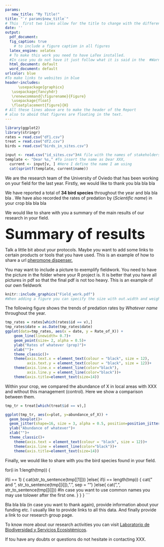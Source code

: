 ---
params:
   new_title: "My Title!"
title: "`r params$new_title`"
# This  first two lines allow for the title to change with the different reports. In case you do not want to add any specific title you may just include an empty list in the loop_create_pdfs.R or in here as ""
date: ''
output:
  pdf_document: 
  fig_caption: true 
    # to include a figure caption in all figures  
  latex_engine: xelatex 
  # To make this work you need to have LaTex installed. 
  #In case you do not have it just follow what it is said in the  #Warning of R
  html_document: default
  word_document: default
urlcolor: blue    
#To make links to websites in blue
header-includes:
      \usepackage{graphicx}
   \usepackage{fancyhdr} 
   \renewcommand{\figurename}{Figure} 
   \usepackage{float}
   \floatplacement{figure}{H} 
# All these lines above are to make the header of the Report
# also to aboid that figures are floating in the text.
---

\addtolength{\headheight}{3.0cm} 
\fancypagestyle{plain}{} 
\pagestyle{fancy} 
\fancyhead[R]{\includegraphics[width = 100pt]{logo_uni.png}}
\renewcommand{\headrulewidth}{0pt} 

<!-- Here in these previous lines I am adding a header with a logo  -->

```{r, include=FALSE}
library(ggplot2)
library(stringr)
rates = read.csv("df1.csv")
treat = read.csv("df2.csv")
birds = read.csv("birds_in_sites.csv")
```

<!-- Here I am loading all libraries needed and reading all files -->
<!-- with results -->


```{r, echo = FALSE, results = "asis"}
input <- read.csv("id_sites.csv")#A file with the names of stakeholders
template <- "Dear %s," #To insert the name as Dear XXX,
  current <- input[v, ] #Here I define the name I am using
  cat(sprintf(template, current$name))
```


We are the research team of the University of Oviedo that has been working on your field for the last year. Firstly, we would like to thank you bla bla bla 

We have reported a total of **34 bird species** throughout the year and bla bla bla . We have also recorded the rates of predation by (*Scientific name*) in your crop bla bla bla 

We would like to share with you a summary of the main results of our research in your field.


\vspace{16pt} 
<!-- Include some space before -->
<font size="20"> **Summary of results** </font>
<!-- You may want to use headings instead of the aboveline -->


Talk a little bit about your protocols. Maybe you want to add some links to certain products or tools that you have used. This is an example of how to share a url [pheromone dispenser.](https://www.e-econex.net/es/para-plagas-agricolas/econex-cydia-pomonella-2-mg-60-dias-225.html)
<!-- Whenever you wan to make a link to a certain issue in [] is the text you want to use and in () the link -->

You may want to include a picture to exemplify fieldwork. You need to have the picture in the folder where your R project is. It is better that you have all pictures in pdf so that the final pdf is not too heavy. This is an example of our own fieldwork


```{r, echo = FALSE, out.width = '50%', out.height= '50%', fig.align="center",fig.cap= "Field work for identificaction of XXX pest (A) trunk of tree with a carton to capture worms, (B) pitfall to capture moths"}
knitr::include_graphics("Field_work.pdf")
#When adding a figure you can specify the size with out.width and weight, where do tou want it and what do you want to add in the difure caption
```

The following figure shows the trends of predation rates by *Whatever name* throughout the year. 

<!-- Text in *XXX* will be in italics, text in **XXX** will be in bold. -->


```{r, echo = FALSE, out.width = '50%', out.height= '50%', fig.align="center",fig.cap= "Rates of whatever across 2024 in your field. Points depict values in surveys."}
tmp_rates = rates[which(rates$id == v),]
tmp_rates$date = as.Date(tmp_rates$date)
ggplot(data=tmp_rates, aes(x = date, y = Rate_of_X)) +
    geom_line(linewidth= 0.7)+
    geom_point(size= 2, alpha = 0.5)+
    ylab("Rates of whatever (prop)")+
    xlab("")+
    theme_classic()+
    theme(axis.text.x = element_text(colour = "black", size = 12), 
          axis.text.y = element_text(colour = "black", size = 12))+
    theme(axis.line.x = element_line(color="black"),
          axis.line.y = element_line(color="black"))+
    theme(axis.title=element_text(size=14))
```
Within your crop, we compared the abundance of X in local areas with XXX and without this management (control). Here we show a comparison between them. 

```{r, echo = FALSE, out.width = '50%', out.height= '50%', fig.align="center",fig.cap= "Abundance of whatever (number of individuals observed at the end of 2024) in plots within your field with X management and without it (control). Points depict observed values. Boxes represent the range of most frequent observed values and line the median (similar to average values)"}
tmp_tr = treat[which(treat$id == v),]

ggplot(tmp_tr, aes(x=plot, y=abundance_of_X)) + 
  geom_boxplot()+
  geom_jitter(shape=16, size = 3, alpha = 0.5, position=position_jitter(0.1))+
  ylab("Abundance of whatever")+
  xlab("")+
  theme_classic()+
    theme(axis.text = element_text(colour = "black", size = 12))+
    theme(axis.line = element_line(color="black"))+
    theme(axis.title=element_text(size=14))
```

\newpage

<!-- Sometimes you may want to begin next section in a new page it is the way to do it -->

Finally, we would like to share with you the bird species found in your field. 

 \itshape
```{r, results='asis', echo= FALSE}
tmp_birds <- sort(birds$spp[which(birds$id == v)])
#It can be important to sort names in alphabetic order
tmp <- list( )
for(j in 1:length(tmp_birds))
{
  tmp = c(tmp, tmp_birds[j])
}


for(i in 1:length(tmp))
{
  
  if(i == 1)
  {
    cat(str_to_sentence(tmp[[1]])) 
  }else{
    if(i == length(tmp))
    {
      cat(" and ", str_to_sentence(tmp[[i]]), ".", sep = "")
    }else{
      cat(",", str_to_sentence(tmp[[i]]))
  #In case you want to use common names you may use tolower after the first one.
    }
  }
}
```
\normalfont

<!-- Itshape and normalfont is telling that the text within the command will be in italics -->

Bla bla bla (in case you want to thank again), provide information about your funding etc. I usually like to provide links to all this data. And finally provide a link to our research group page. 

To know more about our research activities you can visit [Laboratorio de Biodiversidad y Servicios Ecosistémicos](https://beslab.net).

If tou have any doubts or questions do not hesitate in contacting XXX.